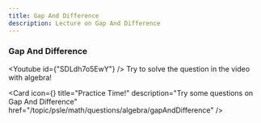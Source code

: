 ```yaml
---
title: Gap And Difference
description: Lecture on Gap And Difference
---
```




### Gap And Difference

<Youtube id={"SDLdh7o5EwY"} />
Try to solve the question in the video with algebra!
<Cards>

<Card
  icon={<FileQuestion />}
  title="Practice Time!"
  description="Try some questions on Gap And Difference"
  href="/topic/psle/math/questions/algebra/gapAndDifference"
/>

</Cards>

